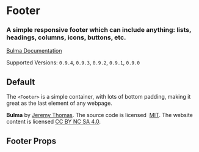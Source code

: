 

<Meta title="Layout/Footer" component={Footer} />

# Footer

### A simple responsive **footer** which can include anything: lists, headings, columns, icons, buttons, etc.

[Bulma Documentation](https://bulma.io/documentation/layout/footer/)

Supported Versions: `0.9.4`, `0.9.3`, `0.9.2`, `0.9.1`, `0.9.0`

## Default

The `<Footer>` is a simple container, with lots of bottom padding, making it great as the last element of any webpage.

<Canvas>
  <Story name="Default">
    <Footer>
      <Content className="has-text-centered">
        <p>
          <strong>Bulma</strong> by <a href="https://jgthms.com">Jeremy Thomas</a>. The source code is licensed&nbsp;
          <a href="http://opensource.org/licenses/mit-license.php">MIT</a>. The website content
          is licensed <a href="http://creativecommons.org/licenses/by-nc-sa/4.0/">CC BY NC SA 4.0</a>.
        </p>
      </Content>
    </Footer>
  </Story>
</Canvas>

## Footer Props

<ArgsTable of={Footer} />
